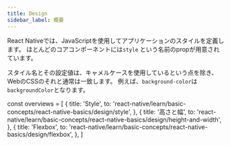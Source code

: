 ```yaml
---
title: Design
sidebar_label: 概要
---
```


React Nativeでは、JavaScriptを使用してアプリケーションのスタイルを定義します。
ほとんどのコアコンポーネントには`style` という名前のpropが用意されています。

スタイル名とその設定値は、キャメルケースを使用しているという点を除き、WebのCSSのそれと通常は一致します。
例えば、`background-color`は`backgroundColor`となります。

<!-- textlint-disable ja-technical-writing/sentence-length,ja-technical-writing/max-comma,ja-spacing/ja-no-space-around-parentheses,jtf-style/3.3.かっこ類と隣接する文字の間のスペースの有無,ja-technical-writing/ja-no-mixed-period,ja-technical-writing/no-unmatched-pair -->

const overviews = [
  {
    title: 'Style',
    to: 'react-native/learn/basic-concepts/react-native-basics/design/style',
  },
  {
    title: '高さと幅',
    to: 'react-native/learn/basic-concepts/react-native-basics/design/height-and-width',
  },
  {
    title: 'Flexbox',
    to: 'react-native/learn/basic-concepts/react-native-basics/design/flexbox',
  },
]

<PageList overviews={overviews} colSize={12}/>

<!-- textlint-enable ja-technical-writing/sentence-length,ja-technical-writing/max-comma,ja-spacing/ja-no-space-around-parentheses,jtf-style/3.3.かっこ類と隣接する文字の間のスペースの有無,ja-technical-writing/ja-no-mixed-period,ja-technical-writing/no-unmatched-pair -->
